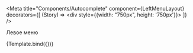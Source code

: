 
<Meta
  title="Components/Autocomplete"
  component={LeftMenuLayout}
  decorators={[
    (Story) => <div style={{width: "750px", height: '750px'}}><Story/></div>
  ]}
/>


Левое меню

<Canvas>
  <Story
    name="Основной"
  >
    {Template.bind({})}
  </Story>
</Canvas>
